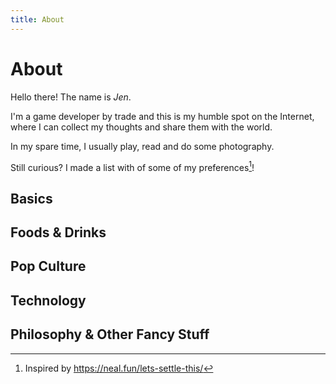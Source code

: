 ```yaml
---
title: About
---
```



# About

Hello there! The name is _Jen_.

I'm a game developer by trade and this is my humble spot on the Internet, where I can collect my thoughts and share them with the world.

In my spare time, I usually play, read and do some photography.

Still curious? I made a list with of some of my preferences[^1]!

## Basics

<VersusBar
  left="Po-TAY-to"
  right="Po-TAH-to"
  preference={Preference.OnlyLeft}
/>

<VersusBar left="Cold" right="Hot" preference={Preference.MostlyLeft} />

<VersusBar left="Dogs" right="Cats" preference={Preference.MostlyRight} />

<VersusBar left="Indoors" right="Outdoors" preference={Preference.MostlyLeft} />

<VersusBar left="Beach" right="Mountains" preference={Preference.MostlyRight} />

<VersusBar
  left="Early Bird"
  right="Night Owl"
  preference={Preference.MostlyRight}
/>

## Foods & Drinks

<VersusBar left="Pizza" right="Burger" preference={Preference.MostlyLeft} />

<VersusBar left="Coke" right="Pepsi" preference={Preference.OnlyLeft} />

<VersusBar left="Tea" right="Coffee" preference={Preference.MostlyRight} />

<VersusBar left="Salty" right="Sweet" preference={Preference.MostlyRight} />

<VersusBar
  left="Vanilla"
  right="Chocolate"
  preference={Preference.MostlyLeft}
/>

## Pop Culture

<VersusBar left="Sci-Fi" right="Fantasy" preference={Preference.Same} />

<VersusBar
  left="Star Wars"
  right="Star Trek"
  preference={Preference.MostlyLeft}
/>

<VersusBar
  left="Rebel Alliance"
  right="Galactic Empire"
  preference={Preference.MostlyLeft}
/>

<VersusBar left="Kirk" right="Picard" preference={Preference.OnlyRight} />

<VersusBar left="DC" right="Marvel" preference={Preference.MostlyRight} />

<VersusBar left="Pokémon" right="Digimon" preference={Preference.OnlyLeft} />

<VersusBar
  left="Charmander"
  right="Bulbasaur"
  preference={Preference.MostlyRight}
/>

<VersusBar
  left="King Kong"
  right="Godzilla"
  preference={Preference.OnlyRight}
/>

<VersusBar
  left="Lord of the Rings"
  right="Harry Potter"
  preference={Preference.MostlyLeft}
/>

<VersusBar
  left="Cyberpunk"
  right="Steampunk"
  preference={Preference.MostlyLeft}
/>

## Technology

<VersusBar left="GIF" right="JIF" preference={Preference.OnlyLeft} />

<VersusBar left="Android" right="iOS" preference={Preference.MostlyLeft} />

<VersusBar left="Windows" right="Mac" preference={Preference.OnlyLeft} />

<VersusBar left="Firefox" right="Chrome" preference={Preference.MostlyRight} />

<VersusBar left="PC" right="Consoles" preference={Preference.Same} />

<VersusBar
  left="Light mode"
  right="Dark mode"
  preference={Preference.MostlyRight}
/>

<VersusBar left="Tabs" right="Spaces" preference={Preference.MostlyRight} />

## Philosophy & Other Fancy Stuff

<VersusBar left="Pragmatism" right="Idealism" preference={Preference.Same} />

<VersusBar left="Lawful" right="Chaotic" preference={Preference.Same} />

<VersusBar left="Good" right="Evil" preference={Preference.OnlyLeft} />

<VersusBar
  left="Tradition"
  right="Progress"
  preference={Preference.MostlyRight}
/>

<VersusBar left="Justice" right="Compassion" preference={Preference.Same} />

[^1]: Inspired by https://neal.fun/lets-settle-this/
